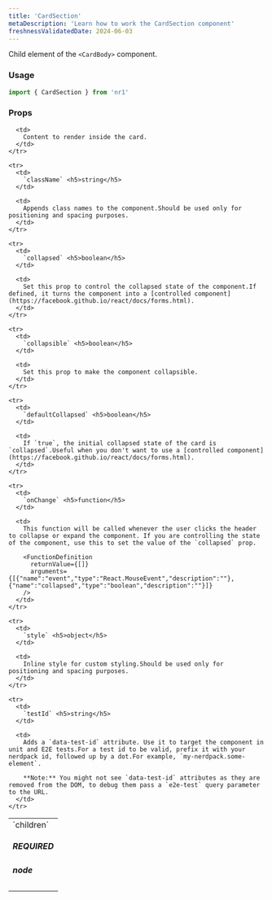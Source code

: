 ```yaml
---
title: 'CardSection'
metaDescription: 'Learn how to work the CardSection component'
freshnessValidatedDate: 2024-06-03
---
```


Child element of the `<CardBody>` component.

### Usage

```js
import { CardSection } from 'nr1'
```

### Props

<table>
  <tbody>
    <tr>
      <td>
        `children` <h5>REQUIRED</h5> <h5>node</h5>
      </td>

      <td>
        Content to render inside the card.
      </td>
    </tr>

    <tr>
      <td>
        `className` <h5>string</h5>
      </td>

      <td>
        Appends class names to the component.Should be used only for positioning and spacing purposes.
      </td>
    </tr>

    <tr>
      <td>
        `collapsed` <h5>boolean</h5>
      </td>

      <td>
        Set this prop to control the collapsed state of the component.If defined, it turns the component into a [controlled component](https://facebook.github.io/react/docs/forms.html).
      </td>
    </tr>

    <tr>
      <td>
        `collapsible` <h5>boolean</h5>
      </td>

      <td>
        Set this prop to make the component collapsible.
      </td>
    </tr>

    <tr>
      <td>
        `defaultCollapsed` <h5>boolean</h5>
      </td>

      <td>
        If `true`, the initial collapsed state of the card is `collapsed`.Useful when you don't want to use a [controlled component](https://facebook.github.io/react/docs/forms.html).
      </td>
    </tr>

    <tr>
      <td>
        `onChange` <h5>function</h5>
      </td>

      <td>
        This function will be called whenever the user clicks the header to collapse or expand the component. If you are controlling the state of the component, use this to set the value of the `collapsed` prop.

        <FunctionDefinition
          returnValue={[]}
          arguments={[{"name":"event","type":"React.MouseEvent","description":""},{"name":"collapsed","type":"boolean","description":""}]}
        />
      </td>
    </tr>

    <tr>
      <td>
        `style` <h5>object</h5>
      </td>

      <td>
        Inline style for custom styling.Should be used only for positioning and spacing purposes.
      </td>
    </tr>

    <tr>
      <td>
        `testId` <h5>string</h5>
      </td>

      <td>
        Adds a `data-test-id` attribute. Use it to target the component in unit and E2E tests.For a test id to be valid, prefix it with your nerdpack id, followed up by a dot.For example, `my-nerdpack.some-element`.

        **Note:** You might not see `data-test-id` attributes as they are removed from the DOM, to debug them pass a `e2e-test` query parameter to the URL.
      </td>
    </tr>
  </tbody>
</table>
